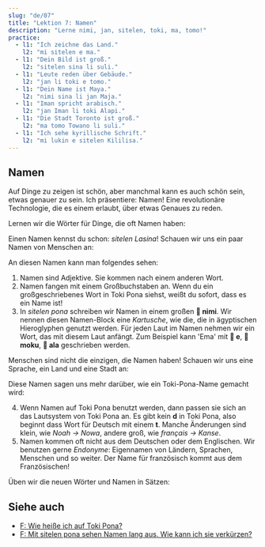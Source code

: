 ```yaml
---
slug: "de/07"
title: "Lektion 7: Namen"
description: "Lerne nimi, jan, sitelen, toki, ma, tomo!"
practice:
  - l1: "Ich zeichne das Land."
    l2: "mi sitelen e ma."
  - l1: "Dein Bild ist groß."
    l2: "sitelen sina li suli."
  - l1: "Leute reden über Gebäude."
    l2: "jan li toki e tomo."
  - l1: "Dein Name ist Maya."
    l2: "nimi sina li jan Maja."
  - l1: "Iman spricht arabisch."
    l2: "jan Iman li toki Alapi."
  - l1: "Die Stadt Toronto ist groß."
    l2: "ma tomo Towano li suli."
  - l1: "Ich sehe kyrillische Schrift."
    l2: "mi lukin e sitelen Kililisa."
---
```



## Namen

Auf Dinge zu zeigen ist schön, aber manchmal kann es auch schön sein, etwas genauer zu sein. Ich präsentiere: Namen! Eine revolutionäre Technologie, die es einem erlaubt, über etwas Genaues zu reden.

Lernen wir die Wörter für Dinge, die oft Namen haben:

<List>
  <Word sl="nimi" m="Name, Wort" />
  <Word sl="jan" m="Person" />
  <Word sl="sitelen" m="Bild, Schrift, zeichnen, schreiben" />
  <Word sl="toki" m="Gesprochenes, Sprache, reden, sprechen" />
  <Word sl="ma" m="Land, Ort" />
  <Word sl="tomo" m="Gebäude, Raum, Zuhause" />
</List>

Einen Namen kennst du schon: *sitelen Lasina*! Schauen wir uns ein paar Namen von Menschen an:

<List>
  <Sentence sl="jan Nowa" m="Person namens Noah (vom Deutschen 'Noah')" />
  <Sentence sl="jan Ema" m="Person namens Emma (vom Deutschen 'Emma')" />
</List>

An diesen Namen kann man folgendes sehen:

1. Namen sind Adjektive. Sie kommen nach einem anderen Wort.
2. Namen fangen mit einem Großbuchstaben an. Wenn du ein großgeschriebenes Wort in Toki Pona siehst, weißt du sofort, dass es ein Name ist!
3. In _sitelen pona_ schreiben wir Namen in einem großen **󱥂 nimi**. Wir nennen diesen Namen-Block eine _Kartusche_, wie die, die in ägyptischen Hieroglyphen genutzt werden. Für jeden Laut im Namen nehmen wir ein Wort, das mit diesem Laut anfängt. Zum Beispiel kann 'Ema' mit **󱤉 e**, **󱤶 moku**, **󱤂 ala** geschrieben werden.

Menschen sind nicht die einzigen, die Namen haben! Schauen wir uns eine Sprache, ein Land und eine Stadt an:

<List>
  <Sentence
    sl="toki Kanse"
    m="die Sprache namens französisch (vom Französischen 'français')"
  />
  <Sentence sl="ma Tosi" m="Land namens Deutschland (vom Deutschen 'Deutsch')" />
  <Sentence
    sl="ma tomo Loma"
    m="Gebäude-Ort namens Rom (vom Lateinischen 'Rōma')"
  />
</List>

Diese Namen sagen uns mehr darüber, wie ein Toki-Pona-Name gemacht wird:

4. Wenn Namen auf Toki Pona benutzt werden, dann passen sie sich an das Lautsystem von Toki Pona an. Es gibt kein **d** in Toki Pona, also beginnt dass Wort für Deutsch mit einem **t**. Manche Änderungen sind klein, wie _Noah → Nowa_, andere groß, wie *français → Kanse*.
5. Namen kommen oft nicht aus dem Deutschen oder dem Englischen. Wir benutzen gerne *Endonyme*: Eigennamen von Ländern, Sprachen, Menschen und so weiter. Der Name für französisch kommt aus dem Französischen!

Üben wir die neuen Wörter und Namen in Sätzen:

<List>
  <Sentence sl="waso li lukin e ma." m="Der Vogel schaut sich das Land an." />
  <Sentence sl="jan li toki e tomo." m="Leute sprechen über ein Haus." />
  <Sentence sl="jan pona li toki pona." m="Nette Leute sprechen gut." />
  <Sentence sl="nimi ona li jan Kenta." m="Sein Name ist Kenta." />
  <Sentence sl="jan Sunita li sitelen e pipi." m="Sunita malt einen Käfer." />
  <Sentence sl="jan Nina li toki Kanse." m="Nina spricht französisch." />
  <Sentence sl="jan Ema li sona pona e ma Tosi." m="Emma kennt Deutschland gut." />
</List>

<Practice exercises={frontmatter.practice} client:load />

## Siehe auch
* [F: Wie heiße ich auf Toki Pona?](/de/make-a-name)
* [F: Mit sitelen pona sehen Namen lang aus. Wie kann ich sie verkürzen?](/de/simpler-cartouches)
